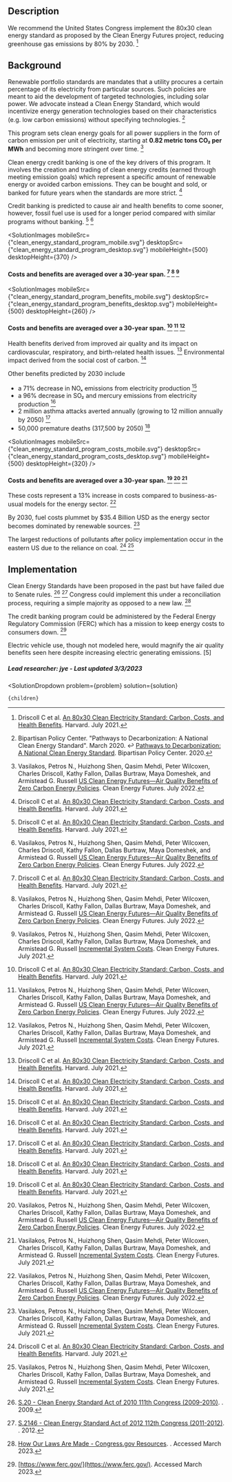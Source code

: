







## Description


We recommend the United States Congress implement the 80x30 clean energy standard as proposed by the Clean Energy Futures project, reducing greenhouse gas emissions by 80% by 2030. [^"9"]

## Background

Renewable portfolio standards are mandates that a utility procures a certain percentage of its electricity from particular sources. Such policies are meant to aid the development of targeted technologies, including solar power. We advocate instead a Clean Energy Standard, which would incentivize energy generation technologies based on their characteristics (e.g. low carbon emissions) without specifying technologies. [^"4"]

This program sets clean energy goals for all power suppliers in the form of carbon emission per unit of electricity, starting at **0.82 metric tons CO₂ per MWh** and becoming more stringent over time.  [^"5"]

Clean energy credit banking is one of the key drivers of this program. It involves the creation and trading of clean energy credits (earned through meeting emission goals) which represent a specific amount of renewable energy or avoided carbon emissions. They can be bought and sold, or banked for future years when the standards are more strict. [^"9"]

Credit banking is predicted to cause air and health benefits to come sooner, however, fossil fuel use is used for a longer period compared with similar programs without banking. [^"9"] [^"5"]

<SolutionImages
 mobileSrc={"clean_energy_standard_program_mobile.svg"}
 desktopSrc={"clean_energy_standard_program_desktop.svg"}
 mobileHeight={500}
 desktopHeight={370}
/>
#### Costs and benefits are averaged over a 30-year span. [^"9"] [^"5"] [^"6"]

<SolutionImages
 mobileSrc={"clean_energy_standard_program_benefits_mobile.svg"}
 desktopSrc={"clean_energy_standard_program_benefits_desktop.svg"}
 mobileHeight={500}
 desktopHeight={260}
/>
#### Costs and benefits are averaged over a 30-year span. [^"9"] [^"5"] [^"6"]

Health benefits derived from improved air quality and its impact on cardiovascular, respiratory, and birth-related health issues. [^"9"]
Environmental impact derived from the social cost of carbon. [^"9"]

Other benefits predicted by 2030 include
- a 71% decrease in NOₓ emissions from electricity production [^"9"]
- a 96% decrease in SO₂ and mercury emissions from electricity production [^"9"]
- 2 million asthma attacks averted annually (growing to 12 million annually by 2050) [^"9"]
- 50,000 premature deaths (317,500 by 2050) [^"9"]

<SolutionImages
 mobileSrc={"clean_energy_standard_program_costs_mobile.svg"}
 desktopSrc={"clean_energy_standard_program_costs_desktop.svg"}
 mobileHeight={500}
 desktopHeight={320}
/>
#### Costs and benefits are averaged over a 30-year span. [^"9"] [^"5"] [^"6"]


These costs represent a 13% increase in costs compared to business-as-usual models for the energy sector.  [^"5"]

By 2030, fuel costs plummet by $35.4 Billion USD as the energy sector becomes dominated by renewable sources. [^"6"]

The largest reductions of pollutants after policy implementation occur in the eastern US due to the reliance on coal. [^"9"] [^"6"]


## Implementation


Clean Energy Standards have been proposed in the past but have failed due to Senate rules. [^"1"] [^"2"] Congress could implement this under a reconciliation process, requiring a simple majority as opposed to a new law. [^"3"]


The credit banking program could be administered by the Federal Energy Regulatory Commission (FERC) which has a mission to keep energy costs to consumers down. [^"8"]


Electric vehicle use, though not modeled here, would magnify the air quality benefits seen here despite increasing electric generating emissions. [5]


##### Lead researcher: jye - Last updated 3/3/2023

[^"1"]:  [S.20 - Clean Energy Standard Act of 2010 111th Congress (2009-2010)](https://www.congress.gov/bill/111th-congress/senate-bill/20). . 2009. 
[^"2"]:  [S.2146 - Clean Energy Standard Act of 2012 112th Congress (2011-2012)](https://www.congress.gov/bill/112th-congress/senate-bill/2146). . 2012. 
[^"3"]:  [How Our Laws Are Made - Congress.gov Resources](https://www.congress.gov/help/learn-about-the-legislative-process/how-our-laws-are-made). . Accessed March 2023. 
[^"4"]: Bipartisan Policy Center. "Pathways to Decarbonization: A National Clean Energy Standard". March 2020. ↩ [Pathways to Decarbonization: A National Clean Energy Standard](https://bipartisanpolicy.org/download/?file=/wp-content/uploads/2020/03/BPC_Energy_Clean-Energy-StandardV2.pdf). Bipartisan Policy Center. 2020. 
[^"5"]: Vasilakos, Petros N., Huizhong Shen, Qasim Mehdi, Peter Wilcoxen, Charles Driscoll, Kathy Fallon, Dallas Burtraw, Maya Domeshek, and Armistead G. Russell [US Clean Energy Futures—Air Quality Benefits of Zero Carbon Energy Policies](https://www.mdpi.com/2073-4433/13/9/1401). Clean Energy Futures. July 2022. 
[^"6"]: Vasilakos, Petros N., Huizhong Shen, Qasim Mehdi, Peter Wilcoxen, Charles Driscoll, Kathy Fallon, Dallas Burtraw, Maya Domeshek, and Armistead G. Russell [Incremental System Costs](https://cleanenergyfutures.insightworks.com/pages/6499.html). Clean Energy Futures. July 2021. 
[^"7"]:  [Environmental Benefits Mapping and Analysis Program - Community Edition (BenMAP-CE) | US EPA](https://www.epa.gov/benmap). Accessed March 2023. 
[^"8"]:  [https://www.ferc.gov/](https://www.ferc.gov/). Accessed March 2023. 
[^"9"]: Driscoll C et al. [An 80x30 Clean Electricity Standard: Carbon, Costs, and Health Benefits](https://cdn1.sph.harvard.edu/wp-content/uploads/sites/2343/2021/07/CEF-80x30-7.15.21.pdf). Harvard. July 2021. 
[^"11"]:  [New Study: Clean Energy Standard Can Cut Industrial Emissions](https://cdn1.sph.harvard.edu/wp-content/uploads/sites/2343/2021/12/80x30-CES-Case-Study-1.pdf). July 2021. 

  <SolutionDropdown 
    problem={problem} 
    solution={solution}
  >
    {children}
  </SolutionDropdown>